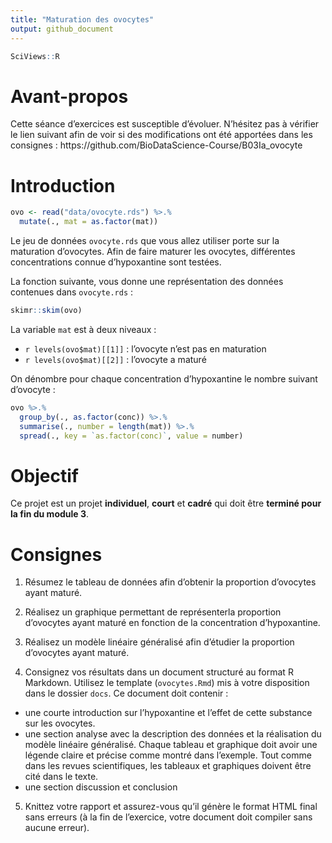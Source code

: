 ```yaml
---
title: "Maturation des ovocytes"
output: github_document
---
```


<!--- do not edit readme.md ---->


```r
SciViews::R
```

# Avant-propos

Cette séance d'exercices est susceptible d'évoluer. N'hésitez pas à vérifier le lien suivant afin de voir si des modifications ont été apportées dans les consignes : https://github.com/BioDataScience-Course/B03Ia_ovocyte

# Introduction

```r
ovo <- read("data/ovocyte.rds") %>.%
  mutate(., mat = as.factor(mat))
```

Le jeu de données `ovocyte.rds` que vous allez utiliser porte sur la maturation d'ovocytes. Afin de faire maturer les ovocytes, différentes concentrations connue d'hypoxantine sont testées.

La fonction suivante, vous donne une représentation des données contenues dans `ovocyte.rds` :

```r
skimr::skim(ovo)
```

La variable `mat` est à deux niveaux :

- `r levels(ovo$mat)[[1]]` : l'ovocyte n'est pas en maturation 
- `r levels(ovo$mat)[[2]]` : l'ovocyte a maturé

On dénombre pour chaque concentration d'hypoxantine le nombre suivant d'ovocyte :

```r
ovo %>.%
  group_by(., as.factor(conc)) %>.%
  summarise(., number = length(mat)) %>.%
  spread(., key = `as.factor(conc)`, value = number)
```
 
 
# Objectif

Ce projet est un projet **individuel**, **court** et **cadré** qui doit être **terminé pour la fin du module 3**. 

# Consignes

1. Résumez le tableau de données afin d'obtenir la proportion d'ovocytes ayant maturé.

2. Réalisez un graphique permettant de représenterla proportion d'ovocytes ayant maturé en fonction de la concentration d'hypoxantine.

3. Réalisez un modèle linéaire généralisé afin d'étudier la proportion d'ovocytes ayant maturé.

4. Consignez vos résultats dans un document structuré au format R Markdown. Utilisez le template (`ovocytes.Rmd`) mis à votre disposition dans le dossier `docs`. Ce document doit contenir : 

  - une courte introduction sur l'hypoxantine et l'effet de cette substance sur les ovocytes. 
  - une section analyse avec la description des données et la réalisation du modèle linéaire généralisé. Chaque tableau et graphique doit avoir une légende claire et précise comme montré dans l'exemple. Tout comme dans les revues scientifiques, les tableaux et graphiques doivent être cité dans le texte. 
  - une section discussion et conclusion

5. Knittez votre rapport et assurez-vous qu'il génère le format HTML final sans erreurs (à la fin de l'exercice, votre document doit compiler sans aucune erreur).

